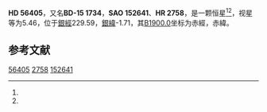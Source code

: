 {{Starbox begin
| name = HD 56405
}}
{{Starbox observe
| epoch = [[J2000.0|J2000.0]]
| constell = {{星座名待查}}<ref name=SIMBAD>{{cite web
 | url=http://simbad.u-strasbg.fr/simbad/sim-id?Ident=HR+2758
 | title =Pulsating variable Star
 | publisher=Centre de Données astronomiques de Strasbourg
 | work=SIMBAD
 | accessdate=2012-07-13}}</ref><ref name=DATA>{{cite web
 | url=http://vizier.u-strasbg.fr/viz-bin/VizieR-5?-out.add=.&-source=5050&-corr=PK=HR&-out.max=9999&HR=2758
 | title=VizieR Detailed Page
 | accessdate=2012-07-13
 | archive-date=2016-03-04
 | archive-url=https://web.archive.org/web/20160304233523/http://vizier.u-strasbg.fr/viz-bin/VizieR-5?-out.add=.&-source=5050&-corr=PK=HR&-out.max=9999&HR=2758
 | dead-url=no
 }}</ref>
| 星官 = 
| ra = {{RA|7|16|14.5}}<ref name=SIMBAD /><ref name=DATA />
| dec = {{DEC|-15|35|9}}<ref name=SIMBAD /><ref name=DATA />
| appmag_v = 5.46<ref name=SIMBAD /><ref name=DATA />
}}
{{Starbox character
| class = A2Vnp<ref name=SIMBAD /><ref name=DATA />
| b-v = 0.08<ref name=SIMBAD /><ref name=DATA />
| u-b = 0.06<ref name=SIMBAD /><ref name=DATA />
| r-i = <ref name=SIMBAD /><ref name=DATA />
| variable = 
}}
{{Starbox astrometry
| radial_v = 0.06
| prop_mo_ra = 10
| parallax = 0.041
| p_error = 
}}
{{Starbox catalog
| names =BD-15 1734，[[SAO星表|SAO]] 152641，[[HD星表|HD]] 56405，[[HR星表|HR]] 2758}}
{{Starbox reference |Simbad=HR+2758}}
{{Starbox end}}

'''HD 56405'''，又名'''BD-15 1734'''，'''SAO 152641'''、'''HR 2758'''，是一颗恒星<ref name=SIMBAD /><ref name=DATA />，视星等为5.46，位于[[銀道座標系|銀經]]229.59，[[銀道座標系|銀緯]]-1.71，其[[B1900.0|B1900.0]]坐标为赤經{{RA|7|11|42.7}}，赤緯{{DEC|-15|-1.71|31}}。

== 参考文献 ==
{{reflist}}

{{star-stub}}

[[Category:HD和HDE天體|56405]]
[[Category:HR天體|2758]]
[[Category:SAO天體|152641]]